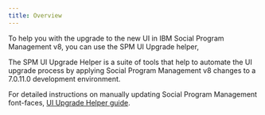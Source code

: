 ```yaml
---
title: Overview
---
```


To help you with the upgrade to the new UI in IBM Social Program Management v8, you can use the SPM UI Upgrade helper,

The SPM UI Upgrade Helper is a suite of tools that help to automate the UI upgrade process by applying Social Program Management v8 changes to a 7.0.11.0 development environment.

For detailed instructions on manually updating Social Program Management font-faces, [UI Upgrade Helper guide](customer/customer_setup).
